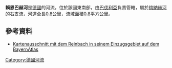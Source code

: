 {{Coord|48.979652|N|12.692052|E|display=title}}

'''賴恩巴赫河'''是[[德國|德國]]的河流，位於該國東南部，由[[巴伐利亞|巴伐利亞]]負責管轄，屬於[[梅納赫河|梅納赫河]]的右支流，河道全長0.8公里，流域面積0.8平方公里。

==參考資料==
* [http://geoportal.bayern.de/bayernatlas/default?lon=4550405.5&lat=5427290.0&zoom=11&base=951&info=Menach-Zufluss+Aubach& Kartenausschnitt mit dem Reinbach in seinem Einzugsgebiet auf dem BayernAtlas]

{{Germany-geo-stub}}
[[Category:德國河流|Category:德國河流]]